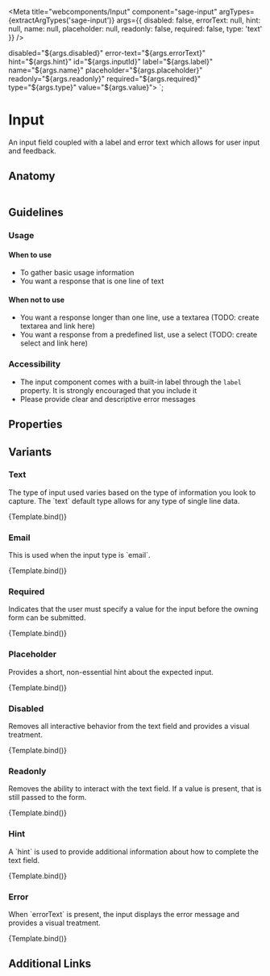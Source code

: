 

<Meta
  title="webcomponents/Input"
  component="sage-input"
  argTypes={extractArgTypes('sage-input')}
  args={{
    disabled: false,
    errorText: null,
    hint: null,
    name: null,
    placeholder: null,
    readonly: false,
    required: false,
    type: 'text'
}}
/>

  disabled="${args.disabled}"
  error-text="${args.errorText}"
  hint="${args.hint}"
  id="${args.inputId}"
  label="${args.label}"
  name="${args.name}"
  placeholder="${args.placeholder}"
  readonly="${args.readonly}"
  required="${args.required}"
  type="${args.type}"
  value="${args.value}">
</sage-input>`;

# Input

<p>
  An input field coupled with a label and error text which allows for user input and feedback.
</p>

## Anatomy
<img src="/images/input-anatomy.jpg" alt="" />

## Guidelines
### Usage

#### When to use

- To gather basic usage information
- You want a response that is one line of text

#### When not to use
- You want a response longer than one line, use a textarea (TODO: create textarea and link here)
- You want a response from a predefined list, use a select (TODO: create select and link here)


### Accessibility
- The input component comes with a built-in label through the `label` property.   It is strongly encouraged that you include it
- Please provide clear and descriptive error messages

## Properties
<ArgsTable of="sage-input" />

## Variants

### Text
<p>The type of input used varies based on the type of information you look to capture. The `text` default type allows for any type of single line data.</p>

<Canvas>
  <Story name="Text" args={{ label: 'Name', type: 'text', value: 'Frank Dux' }}>
    {Template.bind()}
  </Story>
</Canvas>

### Email
<p>This is used when the input type is `email`.</p>

<Canvas>
  <Story name="Email" args={{ label: 'Email', type: 'email', value: 'user123@test.com' }}>
    {Template.bind()}
  </Story>
</Canvas>

### Required
<p>Indicates that the user must specify a value for the input before the owning form can be submitted.</p>

<Canvas>
  <Story name="Required" args={{ label: 'Email', required: true, type: 'email', value: 'user123@test.com' }}>
    {Template.bind()}
  </Story>
</Canvas>

### Placeholder
<p>Provides a short, non-essential hint about the expected input.</p>

<Canvas>
  <Story name="Placeholder" args={{ label: 'Email', placeholder: "123@email.com", type: 'email', value: 'user123@test.com' }}>
    {Template.bind()}
  </Story>
</Canvas>

### Disabled
<p>Removes all interactive behavior from the text field and provides a visual treatment.</p>

<Canvas>
  <Story name="Disabled" args={{ label: 'Email', disabled: true, type: 'email', value: 'user123@test.com' }}>
    {Template.bind()}
  </Story>
</Canvas>

### Readonly
<p>Removes the ability to interact with the text field. If a value is present, that is still passed to the form.</p>

<Canvas>
  <Story name="Readonly" args={{ label: 'Email', readonly: true, type: 'email', value: 'user123@test.com' }}>
    {Template.bind()}
  </Story>
</Canvas>

### Hint
<p>A `hint` is used to provide additional information about how to complete the text field.</p>

<Canvas>
  <Story name="Hint" args={{ hint: 'Please use the correct format', label: 'Email', type: 'email', value: 'user123@test.com' }}>
    {Template.bind()}
  </Story>
</Canvas>

### Error
<p>When `errorText` is present, the input displays the error message and provides a visual treatment.</p>

<Canvas>
  <Story name="Error" args={{ errorText:'Please provide a valid Email address', label: 'Email', type: 'email', value: 'user123test' }}>
    {Template.bind()}
  </Story>
</Canvas>

## Additional Links

